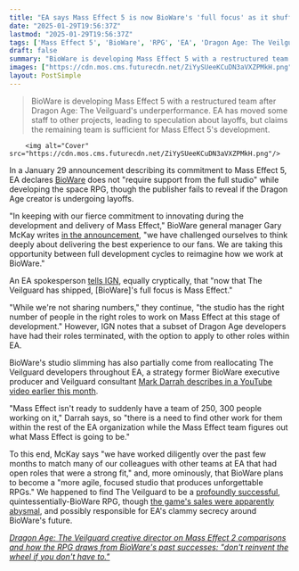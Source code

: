 ```yaml
---
title: "EA says Mass Effect 5 is now BioWare's 'full focus' as it shuffles devs to other studios, with some reportedly facing layoffs following Dragon Age: The Veilguard's underperformance"
date: "2025-01-29T19:56:37Z"
lastmod: "2025-01-29T19:56:37Z"
tags: ['Mass Effect 5', 'BioWare', 'RPG', 'EA', 'Dragon Age: The Veilguard']
draft: false
summary: "BioWare is developing Mass Effect 5 with a restructured team after Dragon Age: The Veilguard's underperformance.  EA has moved some staff to other projects, leading to speculation about layoffs, but claims the remaining team is sufficient for Mass Effect 5's development."
images: ["https://cdn.mos.cms.futurecdn.net/ZiYySUeeKCuDN3aVXZPMkH.png"]
layout: PostSimple
---
```

> BioWare is developing Mass Effect 5 with a restructured team after Dragon Age: The Veilguard's underperformance.  EA has moved some staff to other projects, leading to speculation about layoffs, but claims the remaining team is sufficient for Mass Effect 5's development.


        <img alt="Cover" src="https://cdn.mos.cms.futurecdn.net/ZiYySUeeKCuDN3aVXZPMkH.png"/>
        
In a January 29 announcement describing its commitment to Mass Effect 5, EA declares [BioWare](https://www.gamesradar.com/tag/bioware/) does not "require support from the full studio" while developing the space RPG, though the publisher fails to reveal if the Dragon Age creator is undergoing layoffs.

"In keeping with our fierce commitment to innovating during the development and delivery of Mass Effect," BioWare general manager Gary McKay writes [<u>in the announcement</u>](https://blog.bioware.com/2025/01/29/bioware-studio-update/), "we have challenged ourselves to think deeply about delivering the best experience to our fans. We are taking this opportunity between full development cycles to reimagine how we work at BioWare."

An EA spokesperson [<u>tells IGN</u>](https://www.ign.com/articles/mass-effect-5-bioware-doesnt-require-support-from-the-full-studio-ea-moves-some-staff-to-other-teams), equally cryptically, that "now that The Veilguard has shipped, [BioWare]'s full focus is Mass Effect."

"While we're not sharing numbers," they continue, "the studio has the right number of people in the right roles to work on Mass Effect at this stage of development." However, IGN notes that a subset of Dragon Age developers have had their roles terminated, with the option to apply to other roles within EA.

BioWare's studio slimming has also partially come from reallocating The Veilguard developers throughout EA, a strategy former BioWare executive producer and Veilguard consultant [<u>Mark Darrah describes in a YouTube video earlier this month</u>](https://www.gamesradar.com/games/mass-effect/mass-effect-5-is-biowares-only-big-project-after-dragon-age-the-veilguard-studio-veteran-predicts-but-isnt-ready-to-suddenly-have-a-team-of-250-300-people/).

"Mass Effect isn't ready to suddenly have a team of 250, 300 people working on it," Darrah says, so "there is a need to find other work for them within the rest of the EA organization while the Mass Effect team figures out what Mass Effect is going to be."

To this end, McKay says "we have worked diligently over the past few months to match many of our colleagues with other teams at EA that had open roles that were a strong fit," and, more ominously, that BioWare plans to become a "more agile, focused studio that produces unforgettable RPGs." We happened to find The Veilguard to be a [<u>profoundly successful</u>](https://www.gamesradar.com/games/rpg/dragon-age-the-veilguard-review/), quintessentially-BioWare RPG, though [<u>the game's sales were apparently abysmal</u>](https://www.gamesradar.com/games/dragon-age/ea-says-dragon-age-the-veilguard-sales-are-down-nearly-50-percent-from-the-companys-expectations/), and possibly responsible for EA's clammy secrecy around BioWare's future.

[<u><em>Dragon Age: The Veilguard creative director on Mass Effect 2 comparisons and how the RPG draws from BioWare's past successes: "don't reinvent the wheel if you don't have to."</em></u>](https://www.gamesradar.com/games/rpg/dragon-age-the-veilguard-creative-director-on-mass-effect-2-comparisons-and-how-it-draws-from-biowares-past-successes-dont-reinvent-the-wheel-if-you-dont-have-to/)
        